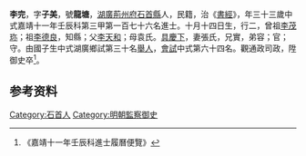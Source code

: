 {{Otheruses|other=名为李子美的其他人物|李子美}}
{{明清人物信息框
| 姓名 = 李完
| 原名 =
| 圖片名稱= 
| 圖片大小 =
| 圖片說明 = 
| 最高職務 = 監察御史
| 國家 = 大明 
| 爵位 =
| 籍貫 = [[湖廣|湖廣]][[荊州府|荊州府]][[石首縣|石首縣]]
| 族裔 = 
| 旗籍 = 
| 字號 = 
| 諡號 =
| 出生日期 = 十月十四日
| 出生地點 =
| 逝世日期 = 
| 逝世地點 =
| 墓葬 =
| 配偶 = 張氏
| 親屬 = 曾祖[[李茂珎|李茂珎]]，祖[[李德良|李德良]]，父[[李天和|李天和]]，母袁氏
| 出身 =
* 嘉靖十一年壬辰科進士
| 經歷 =
| 著作 =  
}}
'''李完'''{{BD|1500年||？年||}}，字'''子美'''，號'''龍塘'''，[[湖廣|湖廣]][[荊州府|荊州府]][[石首縣|石首縣]]人，民籍，治《[[書經|書經]]》，年三十三歲中式嘉靖十一年壬辰科第三甲第一百七十六名進士。十月十四日生，行二，曾祖[[李茂珎|李茂珎]]；祖[[李德良|李德良]]，知縣；父[[李天和|李天和]]；母袁氏。[[具慶下|具慶下]]，妻張氏，兄實，弟容；官；守。由國子生中式湖廣鄉試第三十名[[舉人|舉人]]，[[會試|會試]]中式第六十四名。觀通政司政，陞御史卒<ref>《嘉靖十一年壬辰科進士履曆便覽》</ref>。

== 参考资料 ==
{{reflist}}

{{嘉靖十一年壬辰科殿试金榜}}

{{Authority control}}
{{DEFAULTSORT:}}
[[Category:石首人|Category:石首人]]
[[Category:明朝監察御史|Category:明朝監察御史]]


{{明朝人物小作品}}